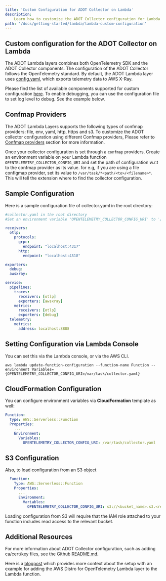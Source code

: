 ```yaml
---
title: 'Custom Configuration for ADOT Collector on Lambda'
description:
    Learn how to customize the ADOT Collector configuration for Lambda functions using different confmap providers and configuration options.
path: '/docs/getting-started/lambda/lambda-custom-configuration'
---
```



## Custom configuration for the ADOT Collector on Lambda

The ADOT Lambda layers combines both OpenTelemetry SDK and the ADOT Collector components.
The configuration of the ADOT Collector follows the OpenTelemetry standard.
By default, the ADOT Lambda layer uses [config.yaml](https://github.com/aws-observability/aws-otel-lambda/blob/main/adot/collector/config.yaml),
which exports telemetry data to AWS X-Ray.

Please find the list of available components supported for custom configuration [here](https://github.com/aws-observability/aws-otel-lambda/blob/main/README.md#adot-lambda-layer-available-components). To enable debugging, you can use the configuration file to set log level to debug. See the example below.

<SectionSeparator />

## Confmap Providers

The ADOT Lambda Layers supports the following types of confmap providers: file, env, yaml, http, https and s3. To customize the ADOT collector configuration using different Confmap providers, Please refer to [Confmap providers](/docs/components/confmap-providers#confmap-providers-supported-by-the-adot-collector) section for more information.

Once your collector configuration is set through a `confmap` providers.
Create an environment variable on your Lambda function `OPENTELEMETRY_COLLECTOR_CONFIG_URI` and set the path of configuration w.r.t to the confmap provider as its value. for e.g, if you are using a file configmap provider, set its value to `/var/task/*<path/<to>/<filename>*`.
This will tell the extension where to find the collector configuration.

<SectionSeparator />

## Sample Configuration

Here is a sample configuration file of collector.yaml in the root directory:

```yaml
#collector.yaml in the root directory
#Set an environment variable 'OPENTELEMETRY_COLLECTOR_CONFIG_URI' to '/var/task/collector.yaml'

receivers:
  otlp:
    protocols:
      grpc:
        endpoint: "localhost:4317"
      http:
        endpoint: "localhost:4318"

exporters:
  debug:
  awsxray:

service:
  pipelines:
    traces:
      receivers: [otlp]
      exporters: [awsxray]
    metrics:
      receivers: [otlp]
      exporters: [debug]
  telemetry:
    metrics:
      address: localhost:8888

```

<SectionSeparator />

## Setting Configuration via Lambda Console

You can set this via the Lambda console, or via the AWS CLI.

```
aws lambda update-function-configuration --function-name Function --environment Variables={OPENTELEMETRY_COLLECTOR_CONFIG_URI=/var/task/collector.yaml}
```

<SectionSeparator />

## CloudFormation Configuration

You can configure environment variables via **CloudFormation** template as well:

```yaml
Function:
  Type: AWS::Serverless::Function
  Properties:
    ...
    Environment:
      Variables:
        OPENTELEMETRY_COLLECTOR_CONFIG_URI: /var/task/collector.yaml
```

<SectionSeparator />

## S3 Configuration

Also, to load configuration from an S3 object

```yaml
  Function:
    Type: AWS::Serverless::Function
    Properties:
      ...
      Environment:
        Variables:
          OPENTELEMETRY_COLLECTOR_CONFIG_URI: s3://<bucket_name>.s3.<region>.amazonaws.com/collector_config.yaml
```

Loading configuration from S3 will require that the IAM role attached to your function includes read access to the relevant bucket.

<SectionSeparator />

## Additional Resources

For more information about ADOT Collector configuration, such as adding ca/cert/key files, see the Github [README.md](https://github.com/aws-observability/aws-otel-lambda/blob/main/README.md).

Here is a [blogpost](https://aws.amazon.com/blogs/opensource/auto-instrumenting-a-python-application-with-an-aws-distro-for-opentelemetry-lambda-layer/) which provides more context about the setup with an example for adding the AWS Distro for OpenTelemetry Lambda layer to the Lambda function.
